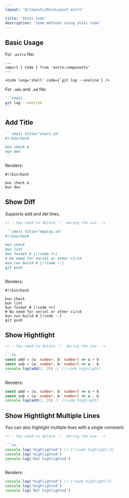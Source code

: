 ```yaml
---
layout: '@/layouts/DocsLayout.astro'

title: 'Shiki Code'
description: 'Some mmthods using shiki code'
---
```


## Basic Usage

For `.astro` file:

```astro
---
import { Code } from 'astro:components'
---

<Code lang='shell' code={`git log --oneline`} />
```

For `.mdx` and `.md` file:

````markdown
```shell
git log --oneline
```
````

## Add Title

````markdown
```shell title="start.sh"
#!/bin/bash

bun check &
bun dev
```
````

Renders:

```shell title="start.sh"
#!/bin/bash

bun check &
bun dev
```

## Show Diff

Supports add and del lines.

````markdown
<!-- You need to delete `\` during the use -->

```shell title="deploy.sh"
#!/bin/bash

bun check
bun lint
bun format # [\!code ++]
# No need for vercel or other ci/cd
bun run build # [\!code --]
git push
```
````

Renders:

```shell title="deploy.sh"
#!/bin/bash

bun check
bun lint
bun format # [!code ++]
# No need for vercel or other ci/cd
bun run build # [!code --]
git push
```

## Show Hightlight

````markdown
<!-- You need to delete `\` during the use -->

```ts
const add = (a: number, b: number) => a + b
const sub = (a: number, b: number) => a - b
console.log(add(1, 2)) // [\!code highlight]
```
````

Renders:

```ts
const add = (a: number, b: number) => a + b
const sub = (a: number, b: number) => a - b
console.log(add(1, 2)) // [!code highlight]
```

## Show Hightlight Multiple Lines

You can also highlight multiple lines with a single comment:

````markdown
<!-- You need to delete `\` during the use -->

```ts
console.log('Highlighted') // [\!code highlight:2]
console.log('Highlighted')
console.log('Not highlighted')
```
````

Renders:

```ts
console.log('Highlighted') // [!code highlight:2]
console.log('Highlighted')
console.log('Not highlighted')
```
